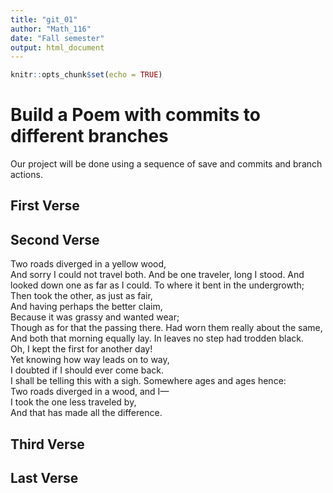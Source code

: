 ```yaml
---
title: "git_01"
author: "Math_116"
date: "Fall semester"
output: html_document
---
```


```r
knitr::opts_chunk$set(echo = TRUE)
```
# Build a Poem with commits to different branches
Our project will be done using a sequence of save and commits and branch actions.
<!-- Do not modify or change any text in "!--" bracketed areas such as this --- these are instructions to
you, if you change any of this the git program will notice it and compromise your git merging strategy !-->

## First Verse 
<!--Put the first five lines of a poem by Lewis Carrol in this section!-->

## Second Verse
<!--Put the first five lines of a poem by Robert Frost here!-->

Two roads diverged in a yellow wood,  
And sorry I could not travel both. 
And be one traveler, long I stood. 
And looked down one as far as I could. 
To where it bent in the undergrowth;  
Then took the other, as just as fair,  
And having perhaps the better claim,  
Because it was grassy and wanted wear;  
Though as for that the passing there. 
Had worn them really about the same,  
And both that morning equally lay. 
In leaves no step had trodden black.  
Oh, I kept the first for another day!  
Yet knowing how way leads on to way,  
I doubted if I should ever come back.  
I shall be telling this with a sigh. 
Somewhere ages and ages hence:  
Two roads diverged in a wood, and I—  
I took the one less traveled by,  
And that has made all the difference.  

## Third Verse
<!--Put the first two verses of The Walrus and the Carpenter here!-->

## Last Verse
<!--Put a short poem you created using chatGPT of 20 to 30 lines,here!-->
